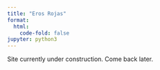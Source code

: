 ```yaml
---
title: "Eros Rojas"
format:
  html:
    code-fold: false
jupyter: python3
---
```


Site currently under construction. Come back later. 